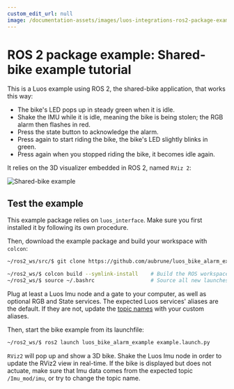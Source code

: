 ```yaml
---
custom_edit_url: null
image: /documentation-assets/images/luos-integrations-ros2-package-example-banner.png
---
```



# ROS 2 package example: Shared-bike example tutorial

This is a Luos example using ROS 2, the shared-bike application, that works this way:

- The bike's LED pops up in steady green when it is idle.
- Shake the IMU while it is idle, meaning the bike is being stolen; the RGB alarm then flashes in red.
- Press the state button to acknowledge the alarm.
- Press again to start riding the bike, the bike's LED slightly blinks in green.
- Press again when you stopped riding the bike, it becomes idle again.

It relies on the 3D visualizer embedded in ROS 2, named `RViz 2`:

![Shared-bike example](https://raw.githubusercontent.com/aubrune/luos_bike_alarm_example/master/doc/documentation-assets/images/rviz.png)

## Test the example

This example package relies on `luos_interface`. Make sure you first installed it by following its own procedure.

Then, download the example package and build your workspace with `colcon`:

```bash
~/ros2_ws/src/$ git clone https://github.com/aubrune/luos_bike_alarm_example.git

~/ros2_ws/$ colcon build --symlink-install    # Build the ROS workspace
~/ros2_ws/$ source ~/.bashrc                  # Source all new launches messages and resources
```

Plug at least a Luos Imu node and a gate to your computer, as well as optional RGB and State services. The expected Luos services' aliases are the default. If they are not, update the <a href="https://github.com/aubrune/luos_bike_alarm_example/blob/master/luos_bike_alarm_example/bike_alarm.py#L12-L15" target="_blank">topic names<IconExternalLink width="10"></IconExternalLink></a> with your custom aliases.

Then, start the bike example from its launchfile:

```bash
~/ros2_ws/$ ros2 launch luos_bike_alarm_example example.launch.py
```

`RViz2` will pop up and show a 3D bike. Shake the Luos Imu node in order to update the RViz2 view in real-time. If the bike is displayed but does not actuate, make sure that Imu data comes from the expected topic `/Imu_mod/imu`, or try to change the topic name.
